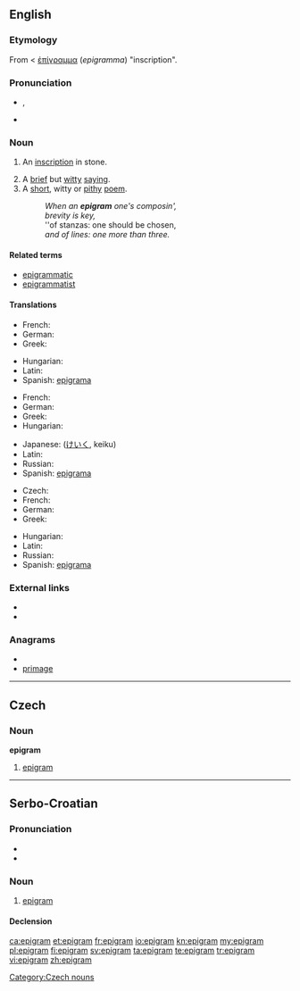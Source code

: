 {{was wotd|2007|November|28}}
==English==

===Etymology===
From {{etyl|la}} {{term|epigramma||lang=la}} < {{etyl|grc}} [[ἐπίγραμμα]] (''epigramma'') "inscription".

===Pronunciation===
* {{a|RP|US}} {{IPA|/ˈɛpɪɡɹæm/}}, {{SAMPA|/"EpIgr{m/}}
* {{audio|en-us-epigram.ogg|Audio (US)}}

===Noun===
{{en-noun}}

# {{obsolete}} An [[inscription]] in stone.
# A [[brief]] but [[witty]] [[saying]].
# A [[short]], witty or [[pithy]] [[poem]].
#: ''When an '''epigram''' one's composin',''
#: ''brevity is key,''
#: ''of stanzas: one should be chosen,
#: ''and of lines:  one more than three.''

====Related terms====
* [[epigrammatic]]
* [[epigrammatist]]

====Translations====
{{trans-top|inscription in stone}}
* French: {{t+|fr|épigramme|m}}
* German: {{t-|de|Epigramm|n}}
* Greek: {{t|el|επίγραμμα|n}}
{{trans-mid}}
* Hungarian: {{t-|hu|epigramma}}
* Latin: {{t+|la|epigramma}}
* Spanish: [[epigrama]] {{m}}
{{trans-bottom}}

{{trans-top|brief but witty saying}}
* French: {{t+|fr|épigramme|m}}
* German: {{t-|de|Epigramm|n}}
* Greek: {{t|el|επίγραμμα|n}}
* Hungarian: {{t-|hu|epigramma}}
{{trans-mid}}
* Japanese: {{Jpan|[[警句]]}} ([[けいく]], keiku)
* Latin: {{t+|la|epigramma}}
* Russian: {{t+|ru|афоризм|m|tr=aforízm}}
* Spanish: [[epigrama]] {{m}}
{{trans-bottom}}

{{trans-top|short, witty or pithy poem}}
* Czech: {{t-|cs|epigram|m}}
* French: {{t+|fr|épigramme|m}}
* German: {{t-|de|Epigramm|n}}
* Greek: {{t|el|επίγραμμα|n}}
{{trans-mid}}
* Hungarian: {{t-|hu|epigramma}}
* Latin: {{t+|la|epigramma}}
* Russian: {{t|ru|эпиграмма|f|tr=epigrámma}}
* Spanish: [[epigrama]] {{m}}
{{trans-bottom}}

===External links===
* {{pedialite}}
* {{Wikisource1911Enc Citation|Epigram}}

===Anagrams===
* {{alphagram|aegimpr}}
* [[primage#English|primage]]

----

==Czech==

===Noun===
'''epigram''' {{m}}

# [[#English|epigram]]

[[Category:Czech nouns]]

----

==Serbo-Croatian==

===Pronunciation===
* {{IPA|/epǐɡram/|lang=sh}}
* {{hyphenation|e|pi|gram}}

===Noun===
{{sh-noun|g=m|head=epìgram|r|епиграм|епѝграм}}

# [[#English|epigram]]

====Declension====
{{sh-decl-noun
|epigram|epigrami
|epigrama|epigrama
|epigramu|epigramima
|epigram|epigrame
|epigrame|epigrami
|epigramu|epigramima
|epigramom|epigramima
}}

[[ca:epigram]]
[[et:epigram]]
[[fr:epigram]]
[[io:epigram]]
[[kn:epigram]]
[[my:epigram]]
[[pl:epigram]]
[[fi:epigram]]
[[sv:epigram]]
[[ta:epigram]]
[[te:epigram]]
[[tr:epigram]]
[[vi:epigram]]
[[zh:epigram]]